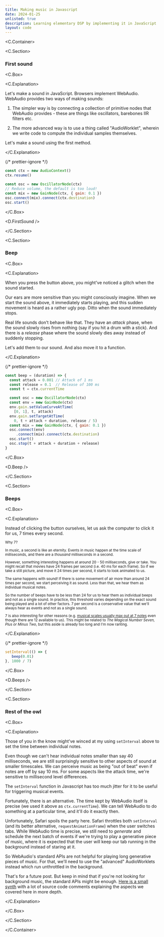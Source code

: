```yaml
---
title: Making music in Javascript
date: 2024-01-25
unlisted: true
description: Learning elementary DSP by implementing it in JavaScript
layout: code
---
```



<C.Container>

<C.Section>

### First sound

<C.Box>

<C.Explanation>

Let's make a sound in JavaScript. Browsers implement WebAudio. WebAudio provides
two ways of making sounds:

1. The simpler way is by connecting a collection of primitive nodes that
   WebAudio provides - these are things like oscillators, barebones IIR filters
   etc.

2. The more advanced way is to use a thing called "AudioWorklet", wherein we
   write code to compute the individual samples themselves.

Let's make a sound using the first method.

</C.Explanation>

{/* prettier-ignore */}
```js
const ctx = new AudioContext()
ctx.resume()

const osc = new OscillatorNode(ctx)
// Reduce volume, the default is too loud!
const mix = new GainNode(ctx, { gain: 0.1 })
osc.connect(mix).connect(ctx.destination)
osc.start()
```

</C.Box>

<D.FirstSound />

</C.Section>

<C.Section>

### Beep

<C.Box>

<C.Explanation>

When you press the button above, you might've noticed a glitch when the sound
started.

Our ears are more sensitive than you might consciously imagine. When we start
the sound above, it immediately starts playing, and this sudden movement is
heard as a rather ugly pop. Ditto when the sound immediately stops.

Real life sounds don't behave like that. They have an _attack_ phase, when the
sound slowly rises from nothing (say if you hit a drum with a stick). And there
is a _release_ phase where the sound slowly dies away instead of suddenly
stopping.

Let's add them to our sound. And also move it to a function.

</C.Explanation>

{/* prettier-ignore */}
```js
const beep = (duration) => {
  const attack = 0.001 // Attack of 1 ms
  const release = 0.1  // Release of 100 ms
  const t = ctx.currentTime

  const osc = new OscillatorNode(ctx)
  const env = new GainNode(ctx)
  env.gain.setValueCurveAtTime(
    [0, 1], t, attack)
  env.gain.setTargetAtTime(
    0, t + attack + duration, release / 5)
  const mix = new GainNode(ctx, { gain: 0.1 })
  osc.connect(env)
     .connect(mix).connect(ctx.destination)
  osc.start()
  osc.stop(t + attack + duration + release)
}
```

</C.Box>

<D.Beep />

</C.Section>

<C.Section>

### Beeps

<C.Box>

<C.Explanation>

Instead of clicking the button ourselves, let us ask the computer to click it
for us, 7 times every second.

<small>
Why 7?

In music, a second is like an eternity. Events in music happen at the time scale
of milliseconds, and there are a _thousand_ milliseconds in a second.

However, something interesting happens at around 20 - 50 milliseconds, give or
take. You might recall that movies have 24 frames per second (i.e. 40 ms for
each frame). So if we take a still picture, and move it 24 times per second, it
starts to look animated to us.

The same happens with sound! If there is some movement of air more than around
24 times per second, we start perceiving it as sound. Less than that, we hear
them as individual musical notes.

So the number of beeps have to be less than 24 for us to hear them as individual
beeps and not as a single sound. In practice, this threshold varies depending on
the exact sound being played and a lot of other factors. 7 per second is a
conservative value that we'll always hear as events and not as a single sound.

7 is also interesting for other reasons (e.g. [musical scales usually max out at
7 notes](/raag) even though there are 12 available to us). This might be related
to <i>The Magical Number Seven, Plus or Minus Two</i>, but this aside is already
too long and I'm now ranting.

</small>

</C.Explanation>

{/* prettier-ignore */}
```js
setInterval(() => {
   beep(0.01)
}, 1000 / 7)
```

</C.Box>

<D.Beeps />

</C.Section>

<C.Section>

### Rest of the owl

<C.Box>

<C.Explanation>

Those of you in the know might've winced at my using `setInterval` above to set
the time between individual notes.

Even though we can't hear individual notes smaller than say 40 milliseconds, we
are still surprisingly sensitive to other aspects of sound at smaller
timescales. We can perceive music as being "out of beat" even if notes are off
by say 10 ms. For some aspects like the attack time, we're sensitive to
millisecond level differences.

The `setInterval` function in Javascript has too much jitter for it to be useful
for triggering musical events.

Fortunately, there is an alternative. The time kept by WebAudio itself is
precise (we used it above as `ctx.currentTime`). We can tell WebAudio to do
something at a particular time, and it'll do it exactly then.

Unfortunately, Safari spoils the party here. Safari throttles both `setInterval`
(and its better alternative, `requestAnimationFrame`) when the user switches
tabs. While WebAudio time is precise, we still need to _generate_ and schedule
the next batch of events if we're trying to play a generative piece of music,
where it is expected that the user will keep our tab running in the background
instead of staring at it.

So WebAudio's standard APIs are not helpful for playing long generative pieces
of music. For that, we'll need to use the "advanced" AudioWorklets instead which
run unthrottled in the background.

That's for a future post. But keep in mind that if you're not looking for
background music, the standard APIs might be enough. [Here is a small
synth](https://github.com/mnvr/mrmr.io/blob/main/pages/raag/synth.ts) with a lot
of source code comments explaining the aspects we covered here in more depth.

</C.Explanation>

</C.Box>

</C.Section>

</C.Container>
